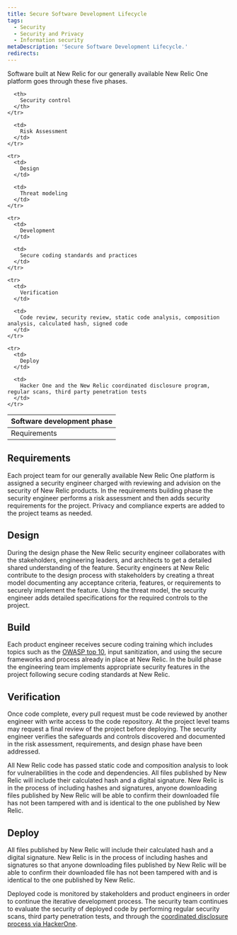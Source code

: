 ```yaml
---
title: Secure Software Development Lifecycle
tags:
  - Security
  - Security and Privacy
  - Information security
metaDescription: 'Secure Software Development Lifecycle.'
redirects:
---
```

Software built at New Relic for our generally available New Relic One platform goes through these five phases.

<table>
  <thead>
    <tr>
      <th style = {{ width: "400px"}}>
        Software development phase
      </th>

      <th>
        Security control
      </th>
    </tr>
  </thead>

  <tbody>
    <tr>
      <td>
        Requirements
      </td>

      <td>
        Risk Assessment
      </td>
    </tr>

    <tr>
      <td>
        Design
      </td>

      <td>
        Threat modeling
      </td>
    </tr>

    <tr>
      <td>
        Development
      </td>

      <td>
        Secure coding standards and practices
      </td>
    </tr>

    <tr>
      <td>
        Verification
      </td>

      <td>
        Code review, security review, static code analysis, composition analysis, calculated hash, signed code
      </td>
    </tr>

    <tr>
      <td>
        Deploy
      </td>

      <td>
        Hacker One and the New Relic coordinated disclosure program, regular scans, third party penetration tests
      </td>
    </tr>
  </tbody>
</table>

## Requirements
Each project team for our generally available New Relic One platform is assigned a security engineer charged with reviewing and advision on the security of New Relic products. In the requirements building phase the security engineer performs a risk assessment and then adds security requirements for the project. Privacy and compliance experts are added to the project teams as needed.

## Design
During the design phase the New Relic security engineer collaborates with the stakeholders, engineering leaders, and architects to get a detailed shared understanding of the feature. Security engineers at New Relic contribute to the design process with stakeholders by creating a threat model documenting any acceptance criteria, features, or requirements to securely implement the feature. Using the threat model, the security engineer adds  detailed specifications for the required controls to the project.

## Build
Each product engineer receives secure coding training which includes topics such as the [OWASP top 10](https://owasp.org/www-project-top-ten/), input sanitization, and using the secure frameworks and process already in place at New Relic. In the build phase the engineering team implements appropriate security features in the project following secure coding standards at New Relic.

## Verification
Once code complete, every pull request must be code reviewed by another engineer with write access to the code repository. At the project level teams may request a final review of the project before deploying. The security engineer verifies the safeguards and controls discovered and documented in the risk assessment, requirements, and design phase have been addressed.

All New Relic code has passed static code and composition analysis to look for vulnerabilities in the code and dependencies. All files published by New Relic will include their calculated hash and a digital signature. New Relic is in the process of including hashes and signatures, anyone downloading files published by New Relic will be able to confirm their downloaded file has not been tampered with and is identical to the one published by New Relic.

## Deploy
All files published by New Relic will include their calculated hash and a digital signature. New Relic is in the process of including hashes and signatures so that anyone downloading files published by New Relic will be able to confirm their downloaded file has not been tampered with and is identical to the one published by New Relic.

Deployed code is monitored by stakeholders and product engineers in order to continue the iterative development process. The security team continues to evaluate the security of deployed code by performing regular security scans, third party penetration tests, and through the [coordinated disclosure process via HackerOne](https://docs.newrelic.com/docs/security/new-relic-security/data-privacy/reporting-security-vulnerabilities).
